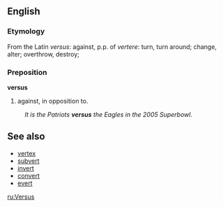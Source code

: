 ==English==
===Etymology===
From the Latin ''versus'': against, p.p. of ''vertere'': turn, turn around; change, alter; overthrow, destroy;

===Preposition===
'''versus'''

# against, in opposition to.
:''It is the Patriots '''versus''' the Eagles in the 2005 Superbowl.''

==See also==
* [[vertex]]
* [[subvert]]
* [[invert]]
* [[convert]]
* [[evert]]

[[ru:Versus]]